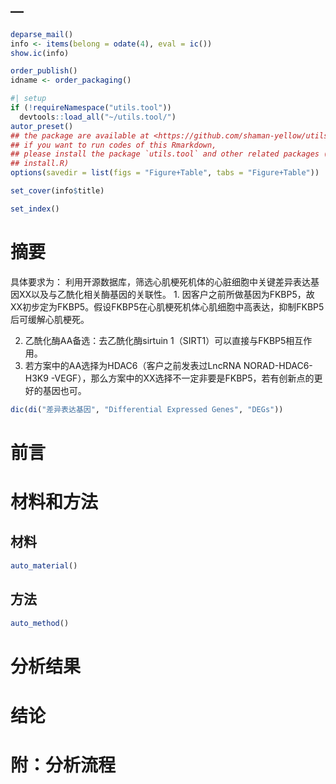 ---
---

```r
deparse_mail()
info <- items(belong = odate(4), eval = ic())
show.ic(info)

order_publish()
idname <- order_packaging()
```

```r
#| setup
if (!requireNamespace("utils.tool"))
  devtools::load_all("~/utils.tool/")
autor_preset()
## the package are available at <https://github.com/shaman-yellow/utils.tool>
## if you want to run codes of this Rmarkdown,
## please install the package `utils.tool` and other related packages (run
## install.R)
options(savedir = list(figs = "Figure+Table", tabs = "Figure+Table"))
```

```r
set_cover(info$title)
```

```r
set_index()
```

# 摘要 {#abstract}

具体要求为：
   利用开源数据库，筛选心肌梗死机体的心脏细胞中关键差异表达基因XX以及与乙酰化相关酶基因的关联性。
1. 因客户之前所做基因为FKBP5，故XX初步定为FKBP5。假设FKBP5在心肌梗死机体心肌细胞中高表达，抑制FKBP5后可缓解心肌梗死。

2. 乙酰化酶AA备选：去乙酰化酶sirtuin 1（SIRT1）可以直接与FKBP5相互作用。
3. 若方案中的AA选择为HDAC6（客户之前发表过LncRNA NORAD-HDAC6-H3K9 -VEGF），那么方案中的XX选择不一定非要是FKBP5，若有创新点的更好的基因也可。


```r
dic(di("差异表达基因", "Differential Expressed Genes", "DEGs"))

```

# 前言 {#introduction}

# 材料和方法 {#methods}

## 材料

```r
auto_material()
```

## 方法

```r
auto_method()
```

# 分析结果 {#results}

# 结论 {#dis}

# 附：分析流程 {#workflow}
